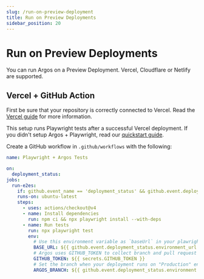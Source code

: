 ```yaml
---
slug: /run-on-preview-deployment
title: Run on Preview Deployments
sidebar_position: 20
---
```


# Run on Preview Deployments

You can run Argos on a Preview Deployment. Vercel, Cloudflare or Netlify are supported.

## Vercel + GitHub Action

First be sure that your repository is correctly connected to Vercel. Read the [Vercel guide](https://vercel.com/guides/how-can-i-run-end-to-end-tests-after-my-vercel-preview-deployment) for more information.

This setup runs Playwright tests after a successful Vercel deployment. If you didn't setup Argos + Playwright, read our [quickstart guide](/quickstart/playwright).

Create a GitHub workflow in `.github/workflows` with the following:

```yml
name: Playwright + Argos Tests

on:
  deployment_status:
jobs:
  run-e2es:
    if: github.event_name == 'deployment_status' && github.event.deployment_status.state == 'success'
    runs-on: ubuntu-latest
    steps:
      - uses: actions/checkout@v4
      - name: Install dependencies
        run: npm ci && npx playwright install --with-deps
      - name: Run tests
        run: npx playwright test
        env:
          # Use this environment variable as `baseUrl` in your plawright.config.ts
          BASE_URL: ${{ github.event.deployment_status.environment_url }}
          # Argos uses GITHUB_TOKEN to collect branch and pull request informations
          GITHUB_TOKEN: ${{ secrets.GITHUB_TOKEN }}
          # Set the branch when your deployment runs on "Production" environment.
          ARGOS_BRANCH: ${{ github.event.deployment_status.environment == 'Production' && 'main' || '' }}
```
